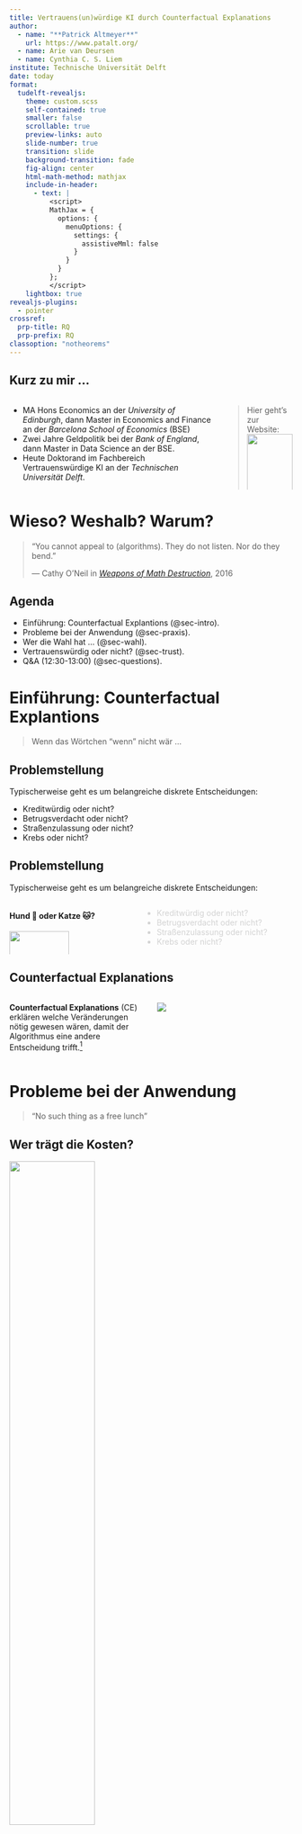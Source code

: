 ```yaml
---
title: Vertrauens(un)würdige KI durch Counterfactual Explanations
author: 
  - name: "**Patrick Altmeyer**"
    url: https://www.patalt.org/
  - name: Arie van Deursen
  - name: Cynthia C. S. Liem
institute: Technische Universität Delft
date: today
format: 
  tudelft-revealjs:
    theme: custom.scss
    self-contained: true
    smaller: false
    scrollable: true
    preview-links: auto
    slide-number: true
    transition: slide
    background-transition: fade
    fig-align: center
    html-math-method: mathjax
    include-in-header:
      - text: |
          <script>
          MathJax = {
            options: {
              menuOptions: {
                settings: {
                  assistiveMml: false
                }
              }
            }
          };
          </script>
    lightbox: true
revealjs-plugins:
  - pointer
crossref: 
  prp-title: RQ
  prp-prefix: RQ
classoption: "notheorems"
---
```


## Kurz zu mir ...

::::{.columns}::::
:::{.column width='75%'}
- MA Hons Economics an der *University of Edinburgh*, dann Master in Economics and Finance an der *Barcelona School of Economics* (BSE)
- Zwei Jahre Geldpolitik bei der *Bank of England*, dann Master in Data Science an der BSE.
- Heute Doktorand im Fachbereich Vertrauenswürdige KI an der *Technischen Universität Delft*.
:::
:::{.column width='25%'}
> Hier geht's zur Website:
> ![](/www/images/qr.png){width="100%" fig-align="center"}
:::
::::

# Wieso? Weshalb? Warum?

> “You cannot appeal to (algorithms). They do not listen. Nor do they bend.”
>
> — Cathy O'Neil in [*Weapons of Math Destruction*](https://en.wikipedia.org/wiki/Weapons_of_Math_Destruction), 2016

## Agenda 

::: {.incremental}

- Einführung: Counterfactual Explantions (@sec-intro).
- Probleme bei der Anwendung (@sec-praxis).
- Wer die Wahl hat ... (@sec-wahl).
- Vertrauenswürdig oder nicht? (@sec-trust).
- Q&A (12:30-13:00) (@sec-questions).
<!-- - **Papers**: @altmeyer2023endogenous, @altmeyer2023explaining, @altmeyer2023faithful, @hengst2024conformal, @altmeyer2024position -->

:::

# Einführung: Counterfactual Explantions {#sec-intro}

> Wenn das Wörtchen "wenn" nicht wär ...

## Problemstellung {auto-animate=true}

Typischerweise geht es um belangreiche diskrete Entscheidungen:

::: {.incremental}

- Kreditwürdig oder nicht?
- Betrugsverdacht oder nicht?
- Straßenzulassung oder nicht?
- Krebs oder nicht?

:::

## Problemstellung {auto-animate=true}

Typischerweise geht es um belangreiche diskrete Entscheidungen:

::::{.columns}::::
:::{.column width='45%'}
#### Hund 🐶 oder Katze 🐱?

![](www/class.png){width="70%" align="center"}
:::
:::{.column width='55%'}

::: {style="color: lightgrey;"}
- Kreditwürdig oder nicht?
- Betrugsverdacht oder nicht?
- Straßenzulassung oder nicht?
- Krebs oder nicht?
:::
:::
::::

## Counterfactual Explanations

::::{.columns}::::
:::{.column width='50%'}
**Counterfactual Explanations** (CE) erklären welche Veränderungen nötig gewesen wären, damit der Algorithmus eine andere Entscheidung trifft.^[Weitere einleitende Lektüre: Blog [post](https://www.patalt.org/blog/posts/individual-recourse-for-black-box-models/) oder 📜 @altmeyer2023explaining.]
:::
:::{.column width='50%'}
![](www/revise.gif)
:::
::::

# Probleme bei der Anwendung {#sec-praxis}

> "No such thing as a free lunch"

## Wer trägt die Kosten? 

![](www/bank_cartoon.png){width="55%" fig-align="center"}

::::{.columns}::::
:::{.column width='50%'}
Individuelle Kostenminimierung ist nicht immer optimal.^[Mehr zu dem Thema in unserem SaTML 📜 [@altmeyer2023endogenous].]
:::
:::{.column width='50%'}
![](www/poc.png){width="100%"}
:::
::::

## Verwandte Themen

# Wer die Wahl hat ... {#sec-wahl}

> ... hat meistens auch die Qual.

## Mangelnde Eindeutigkeit

::::{.columns}::::
:::{.column width='40%'}
- Erklärungen für Algorithmen sind selten eindeutig.

- Diversität kann sogar erwünschlich sein [@mothilal2020explaining].
:::
:::{.column width='60%'}

![Diverse Erklärungen durch CE. Quelle: @altmeyer2023explaining.](www/ce_intro.png){fig-align="center"}

:::
::::


## Viele Bedürfnisse

::: {.incremental}

- **Proximität**: individuelle Kostenminimierung [@wachter2017counterfactual].
- **Umsetzbarkeit**: nicht alle Veränderungen sind möglich [@ustun2019actionable].
- **Robustheit**: Erklärungen sollten auch morgen noch gültig sein [@upadhyay2021robust; @slack2021counterfactual; @pawelczyk2022probabilistically].
- **Plausibilität**: nicht alle Veränderungen sind plausibel [@joshi2019realistic; @poyiadzi2020face].

:::

# Vertrauenswürdig oder nicht? {#sec-trust}

> Nicht alles, was gut aussieht, ist auch wirklich gut.

## Pick your Poison

Alle Erklärungen in @fig-cf-example sind gültig. 

> Welche nehmen wir?

![Aus 9 wird 7: CEs für einen Bildklassifikator generiert durch *Wachter* [@wachter2017counterfactual], *Schut* [@schut2021generating] and *REVISE* [@joshi2019realistic].](www/mnist_motivation.png){#fig-cf-example width="80%"}

## Treue trumpft Plausibilität

::::{.columns}::::
:::{.column width='30%'}
![*ECCCos* für MLP (a), Ensemble (b), JEM (c), JEM Ensemble (d).](www/mnist_eccco.png){#fig-mnist-eccco width="75%"}
:::
:::{.column width='70%'}
*ECCCo* generiert CE die^[Mehr zum Thema in unserem AAAI 📜 [@altmeyer2024faithful].]

- Qualität treu repräsentiert (@fig-mnist-eccco).
- Plausibilität erreicht (@fig-mnist-benchmark).

![Ergebnisse für verschiedene Generatoren (from 3 to 5).](www/mnist_benchmark.png){#fig-mnist-benchmark width="100%"}
:::
::::

## Robustness fördert Erklärbarkeit


# Fragen? {#sec-questions}

## Taija {.smaller}

::::{.columns}::::
:::{.column width='50%'}
- Model Explainability ([CounterfactualExplanations.jl](https://github.com/JuliaTrustworthyAI/CounterfactualExplanations.jl))
- Predictive Uncertainty Quantification ([ConformalPrediction.jl](https://github.com/JuliaTrustworthyAI/ConformalPrediction.jl))
- Effortless Bayesian Deep Learning ([LaplaceRedux.jl](https://github.com/JuliaTrustworthyAI/LaplaceRedux.jl))
- ... and more!
:::
:::{.column width='50%'}
- Work presented \@ JuliaCon 2022, 2023, 2024.
- Running project \@ Google Summer of Code 2024.
- Total of three software projects \@ TU Delft.
:::
::::

[![Trustworthy AI in Julia: github.com/JuliaTrustworthyAI](www/logo.png){width="50%" fig-align="center"}](https://github.com/JuliaTrustworthyAI)

## References {.scrollable .smaller}


